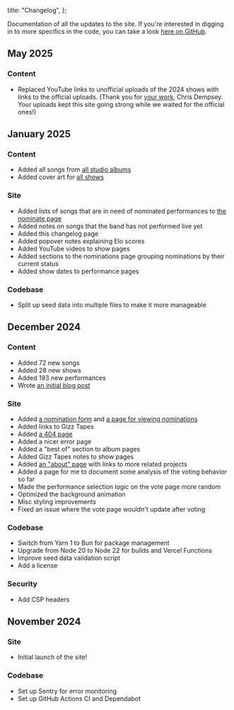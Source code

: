   title: "Changelog",
};

Documentation of all the updates to the site.
If you're interested in digging in to more specifics in the code, you can take a
look [here on GitHub](https://github.com/jamesbvaughan/live-gizz-rankings).

## May 2025

### Content

- Replaced YouTube links to unofficial uploads of the 2024 shows with links to
  the official uploads.
  (Thank you for
  [your work](https://www.youtube.com/playlist?list=PL2RZCUIldTTWYdUb5tQvfMEWd6EosQd5h),
  Chris Dempsey. Your uploads kept this site going strong while we waited for
  the official ones!)

## January 2025

### Content

- Added all songs from [all studio albums](/albums)
- Added cover art for [all shows](/shows)

### Site

- Added lists of songs that are in need of nominated performances to [the
  nominate page](/nominate)
- Added notes on songs that the band has not performed live yet
- Added this changelog page
- Added popover notes explaining Elo scores
- Added YouTube videos to show pages
- Added sections to the nominations page grouping nominations by their current
  status
- Added show dates to performance pages

### Codebase

- Split up seed data into multiple files to make it more manageable

## December 2024

### Content

- Added 72 new songs
- Added 28 new shows
- Added 193 new performances
- Wrote [an initial blog post](/blog/first-week)

### Site

- Added [a nomination form](/nominate) and [a page for viewing
  nominations](/nominations)
- Added links to Gizz Tapes
- Added [a 404 page](/some-fake-url)
- Added a nicer error page
- Added a "best of" section to album pages
- Added Gizz Tapes notes to show pages
- Added [an "about" page](/about) with links to more related projects
- Added a page for me to document some analysis of the voting behavior so far
- Made the performance selection logic on the vote page more random
- Optimized the background animation
- Misc styling improvements
- Fixed an issue where the vote page wouldn't update after voting

### Codebase

- Switch from Yarn 1 to Bun for package management
- Upgrade from Node 20 to Node 22 for builds and Vercel Functions
- Improve seed data validation script
- Add a license

### Security

- Add CSP headers

## November 2024

### Site

- Initial launch of the site!

### Codebase

- Set up Sentry for error monitoring
- Set up GitHub Actions CI and Dependabot

